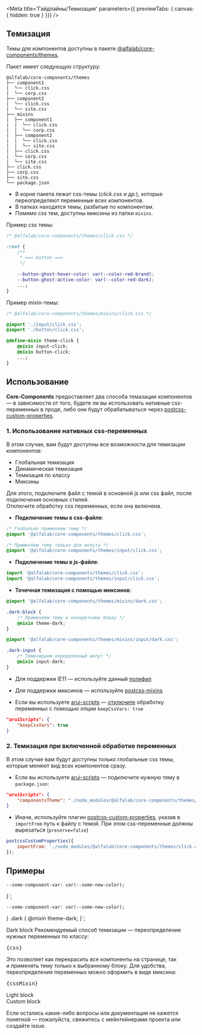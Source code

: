 


<Meta
  title='Гайдлайны/Темизация'
  parameters={{ previewTabs: { canvas: { hidden: true } }}}
/>

## Темизация

Темы для компонентов доступны в пакете [@alfalab/core-components/themes](https://www.npmjs.com/package/@alfalab/core-components/themes).

Пакет имеет следующую структуру:

```
@alfalab/core-components/themes
├── component1
|  └── click.css
|  └── corp.css
├── component2
|  └── click.css
|  └── site.css
├── mixins
|  ├── component1
|  |  └── click.css
|  |  └── corp.css
|  ├── component2
|  |  └── click.css
|  |  └── site.css
|  ├── click.css
|  └── corp.css
|  └── site.css
├── click.css
├── corp.css
├── site.css
└── package.json
```

- В корне пакета лежат css-темы (_click.css и др._), которые переопределяют переменные всех компонентов.
- В папках находятся темы, разбитые по компонентам.
- Помимо css тем, доступны миксины из папки `mixins`.

Пример css темы:

```css
/* @alfalab/core-components/themes/click.css */

:root {
    /**
     * === button ===
     */

    --button-ghost-hover-color: var(--color-red-brand);
    --button-ghost-active-color: var(--color-red-dark);
    ...;
}
```

Пример mixin-темы:

```css
/* @alfalab/core-components/themes/mixins/click.css */

@import './input/click.css';
@import './button/click.css';

@define-mixin theme-click {
    @mixin input-click;
    @mixin button-click;
    ...;
}
```

## Использование

**Core-Components** предоставляет два способа темазации компонентов — в зависимости от того, будете ли вы использовать нативные css-переменных в проде, либо они будут обрабатываться через [postcss-custom-properties](https://github.com/postcss/postcss-custom-properties).

### 1. Использование нативных css-переменных

В этом случае, вам будут доступны все возможности для темизации компонентов:
- Глобальная темизация
- Динамическая темизация
- Темизация по классу
- Миксины

Для этого, подключите файл с темой в основной js или css файл, после подключения основных стилей.<br/>
Отключите обработку css переменных, если она включена.

- **Подключение темы в css-файле**:

```css
/* Глобально применяем тему */
@import '@alfalab/core-components/themes/click.css';

/* Применяем тему только для инпута */
@import '@alfalab/core-components/themes/input/click.css';
```

- **Подключение темы в js-файле**:

```jsx
import '@alfalab/core-components/themes/click.css';
import '@alfalab/core-components/themes/input/click.css';
```

- **Точечная темизация с помощью миксинов**:

```css
@import '@alfalab/core-components/themes/mixins/dark.css';

.dark-block {
    /* Применяем тему к конкретному блоку */
    @mixin theme-dark;
}
```

```css
@import '@alfalab/core-components/themes/mixins/input/dark.css';

.dark-input {
    /* Темизируем определенный инпут */
    @mixin input-dark;
}
```

- Для поддержки IE11 — используйте данный [полифил](https://github.com/nuxodin/ie11CustomProperties)

- Для поддержки миксинов — используйте [postcss-mixins](https://github.com/postcss/postcss-mixins)

- Если вы используете [arui-scripts](https://github.com/alfa-laboratory/arui-scripts) — [отключите](https://github.com/alfa-laboratory/arui-scripts#тонкая-настройка) обработку переменных с помощью опции `keepCssVars: true`

```json
"aruiScripts": {
    "keepCssVars": true
}
```

### 2. Темизация при включенной обработке переменных

В этом случае вам будут доступны только глобальные css темы, которые меняют вид всех компонентов сразу.

- Если вы используете [arui-scripts](https://github.com/alfa-laboratory/arui-scripts) — подключите нужную тему в `package.json`:

```json
"aruiScripts": {
    "componentsTheme": "./node_modules/@alfalab/core-components/themes/click.css"
}
```

- Иначе, используйте плагин [postcss-custom-properties](https://github.com/postcss/postcss-custom-properties), указав в `importFrom` путь к файлу с темой. При этом css-переменные должны вырезаться (`preserve=false`)

```js
postcssCustomProperties({
    importFrom: './node_modules/@alfalab/core-components/themes/click.css',
});
```

## Примеры

    --some-component-var: var(--some-new-color);
}`;

    --some-component-var: var(--some-new-color);
}
.dark {
    @mixin theme-dark;
}`;

<div className={styles.themeExample}>
    <div className={cn(styles.dark, styles.container)}>
        <Typography.Title view='small' className={styles.title}>Dark block</Typography.Title>
        <Typography.Text tag='p'>
            Рекомендуемый способ темизации — переопределение нужных переменных по классу:
        </Typography.Text>
        <Typography.Text tag='p'>
            <pre className={styles.cssExample}>{css}</pre>
        </Typography.Text>
        <Typography.Text tag='p'>
            Это позволяет как перекрасить все компоненты на странице, так и применять тему только к выбранному блоку.
        </Typography.Text>
        <Typography.Text tag='p'>
            Для удобства, переопределения переменных можно оформить в виде миксина:
        </Typography.Text>
        <Typography.Text tag='p'>
            <pre className={styles.cssExample}>{cssMixin}</pre>
        </Typography.Text>
        <Row>
            <Checkbox label='Чекбокс на темном фоне' checked />
        </Row>
        <Row>
            <Radio label='Радио-кнопка на темном фоне' checked />
        </Row>
        <div className={cn(styles.light, styles.container)}>
            <Typography.Title view='small' className={styles.title}>Light block</Typography.Title>
            <Row>
                <Checkbox label='Чекбокс на светлом фоне' checked />
            </Row>
            <Row>
                <Radio label='Радио-кнопка на светлом фоне' checked />
            </Row>
        </div>
        <div className={cn(styles.redEye, styles.container)}>
            <Typography.Title view='small' className={styles.title}>Custom block</Typography.Title>
            <Row>
                <Checkbox label='Чекбокс' />
            </Row>
            <Row>
                <Radio label='Радио-кнопка' />
            </Row>
            <Row>
                <Checkbox label='Чекбокс' checked />
            </Row>
            <Row>
                <Radio label='Радио-кнопка' checked />
            </Row>
        </div>
    </div>
</div>

Если остались какие-либо вопросы или документация не кажется понятной — пожалуйста, свяжитесь с мейнтейнерами проекта или создайте issue.
